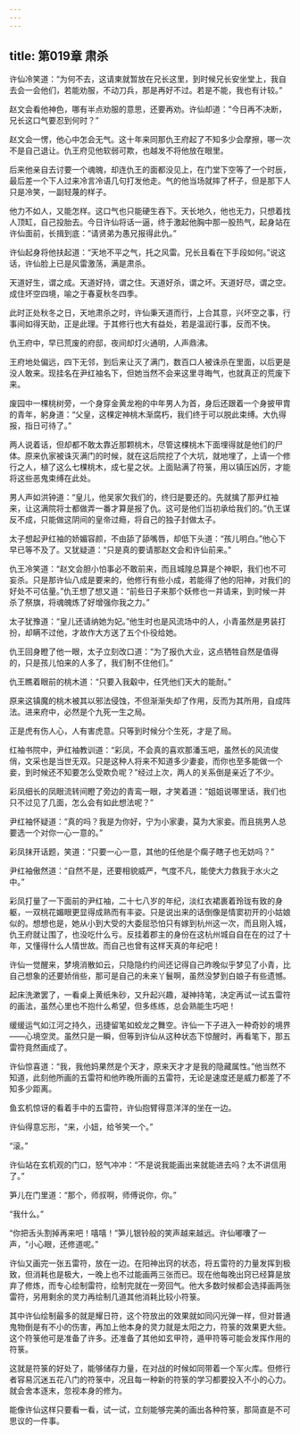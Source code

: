 ```yaml
---
---
---
```

title: 第019章 肃杀
---





许仙冷笑道：“为何不去，这请柬就暂放在兄长这里，到时候兄长安坐堂上，我自去会一会他们，若能劝服，不动刀兵，那是再好不过。若是不能，我也有计较。”

赵文会看他神色，哪有半点劝服的意思，还要再劝。许仙却道：“今日再不决断，兄长这口气要忍到何时？”

赵文会一愣，他心中怎会无气。这十年来同那仇王府起了不知多少会摩擦，哪一次不是自己退让。仇王府见他软弱可欺，也越发不将他放在眼里。

后来他亲自去讨要一个魂魄，却连仇王的面都没见上，在门堂下空等了一个时辰，最后差一个下人过来冷言冷语几句打发他走。气的他当场就摔了杯子，但是那下人只是冷笑，一副轻蔑的样子。

他力不如人，又能怎样。这口气也只能硬生吞下。天长地久，他也无力，只想着找人顶缸，自己投胎去。今日许仙将话一逼，终于激起他胸中那一股热气，起身站在许仙面前，长揖到底：“请贤弟为愚兄报得此仇。”

许仙起身将他扶起道：“天地不平之气，托之风雷。兄长且看在下手段如何。”说这话，许仙脸上已是风雷激荡，满是肃杀。

天道好生，谓之成。天道好持，谓之住。天道好杀，谓之坏。天道好尽，谓之空。成住坏空四境，喻之于春夏秋冬四季。

此时正处秋冬之日，天地肃杀之时，许仙秉天道而行，上合其意，兴坏空之事，行事间如得天助，正是此理。于其修行也大有益处，若是温润行事，反而不快。

仇王府中，早已荒废的府邸，夜间却灯火通明，人声鼎沸。

王府地处偏远，四下无邻，到后来让灭了满门，数百口人被诛杀在里面，以后更是没人敢来。现挂名在尹红袖名下，但她当然不会来这里寻晦气，也就真正的荒废下来。

废园中一棵桃树旁，一个身穿金黄龙袍的中年男人为首，身后还跟着一个身披甲胄的青年，躬身道：“父皇，这棵定神桃木渐腐朽，我们终于可以脱此束缚。大仇得报，指日可待了。”

两人说着话，但却都不敢太靠近那颗桃木，尽管这棵桃木下面埋得就是他们的尸体。原来仇家被诛灭满门的时候，就在这后院挖了个大坑，就地埋了，上请一个修行之人，植了这么七棵桃木，成七星之状。上面贴满了符箓，用以镇压凶厉，才能将这些恶鬼束缚在此处。

男人声如洪钟道：“皇儿，他吴家欠我们的，终归是要还的。先就擒了那尹红袖来，让这满院将士都做弄一番才算是报了仇。这可是他们当初承给我们的。”仇王谋反不成，只能做这阴间的皇帝过瘾，将自己的独子封做太子。

太子想起尹红袖的娇媚容颜，不由舔了舔嘴唇，却低下头道：“孩儿明白。”他心下早已等不及了。又犹疑道：“只是真的要请那赵文会和许仙前来。”

仇王冷笑道：“赵文会胆小怕事必不敢前来，而且城隍总算是个神职，我们也不可妄杀。只是那许仙八成是要来的，他修行有些小成，若能得了他的阳神，对我们的好处不可估量。”仇王想了想又道：“前些日子来那个妖修也一并请来，到时候一并杀了祭旗，将魂魄炼了好增强你我之力。”

太子犹豫道：“皇儿还请纳她为妃。”他生时也是风流场中的人，小青虽然是男装打扮，却瞒不过他，才故作大方送了五个仆役给她。

仇王回身瞪了他一眼，太子立刻改口道：“为了报仇大业，这点牺牲自然是值得的，只是孩儿怕来的人多了，我们制不住他们。”

仇王瞧着眼前的桃木道：“只要入我觳中，任凭他们天大的能耐。”

原来这镇魔的桃木被其以邪法侵蚀，不但渐渐失却了作用，反而为其所用，自成阵法。进来府中，必然是个九死一生之局。

正是虎有伤人心，人有害虎意。只等到时候分个生死，才是了局。

红袖书院中，尹红袖教训道：“彩凤，不会真的喜欢那潘玉吧，虽然长的风流俊俏，文采也是当世无双。只是这种人将来不知道多少妻妾，而你也至多能做一个妾，到时候还不知要怎么受欺负呢？”经过上次，两人的关系倒是亲近了不少。

彩凤细长的凤眼流转间瞪了旁边的青鸾一眼，才笑着道：“姐姐说哪里话，我们也只不过见了几面，怎么会有如此想法呢？”

尹红袖怀疑道：“真的吗？我是为你好，宁为小家妻，莫为大家妾。而且挑男人总要选一个对你一心一意的。”

彩凤抹开话题，笑道：“只要一心一意，其他的任他是个瘸子瞎子也无妨吗？”

尹红袖傲然道：“自然不是，还要相貌威严，气度不凡，能使大力救我于水火之中。”

彩凤打量了一下面前的尹红袖，二十七八岁的年纪，淡红衣裙裹着玲珑有致的身躯，一双桃花媚眼更显得成熟而有丰姿。只是说出来的话倒像是情窦初开的小姑娘似的。想想也是，她从小到大受的大委屈恐怕只有嫁到杭州这一次，而且刚入城，仇王府就让围了，也没吃什么亏。反挂着郡主的身份在这杭州城自自在在的过了十年，又懂得什么人情世故。而自己也曾有这样天真的年纪吧！

许仙一觉醒来，梦境消散如云，只隐隐约约间还记得自己昨晚似乎梦见了小青，比自己想象的还要娇俏些，那可是自己的未来丫鬟啊，虽然没梦到白娘子有些遗憾。

起床洗漱罢了，一看桌上黄纸朱砂，又升起兴趣，凝神持笔，决定再试一试五雷符的画法，虽然心里也不抱什么希望，但多练练，总会熟能生巧吧！

缓缓运气如江河之持久，迅捷留笔如蛟龙之舞空。许仙一下子进入一种奇妙的境界——心境空灵。虽然只是一瞬，但等到许仙从这种状态下惊醒时，再看笔下，那五雷符竟然画成了。

许仙惊喜道：“我，我他妈果然是个天才，原来天才才是我的隐藏属性。”他当然不知道，此刻他所画的五雷符和他昨晚所画的五雷符，无论是速度还是威力都差了不知多少距离。

鱼玄机惊讶的看着手中的五雷符，许仙抱臂得意洋洋的坐在一边。

许仙得意忘形，“来，小妞，给爷笑一个。”

“滚。”

许仙站在玄机观的门口，怒气冲冲：“不是说我能画出来就能进去吗？太不讲信用了。”

笋儿在门里道：“那个，师叔啊，师傅说你，你。”

“我什么。”

“你把舌头割掉再来吧！嘻嘻！”笋儿银铃般的笑声越来越远。许仙嘟囔了一声，“小心眼，还修道呢。”

许仙又画完一张五雷符，放在一边。在阳神出窍的状态，将五雷符的力量发挥到极致，但消耗也是极大，一晚上也不过能画两三张而已。现在他每晚出窍已经算是放弃了修炼，而专心绘制雷符，绘制完就在一旁回气。他大多数时候都会选择画两张雷符，另用剩余的灵力再绘制几道其他消耗比较小符箓。

其中许仙绘制最多的就是耀日符，这个符放出的效果就如同闪光弹一样，但对普通鬼物倒是有不小的伤害，再加上他本身的灵力就是太阳之力，符箓的效果更大些。这个符箓他可是准备了许多。还准备了其他如玄甲符，遁甲符等可能会发挥作用的符箓。

这就是符箓的好处了，能够储存力量，在对战的时候如同带着一个军火库。但修行者容易沉迷五花八门的符箓中，况且每一种新的符箓的学习都要投入不小的心力。就会舍本逐末，忽视本身的修为。

能像许仙这样只要看一看，试一试，立刻能够完美的画出各种符箓，那简直是不可思议的一件事。